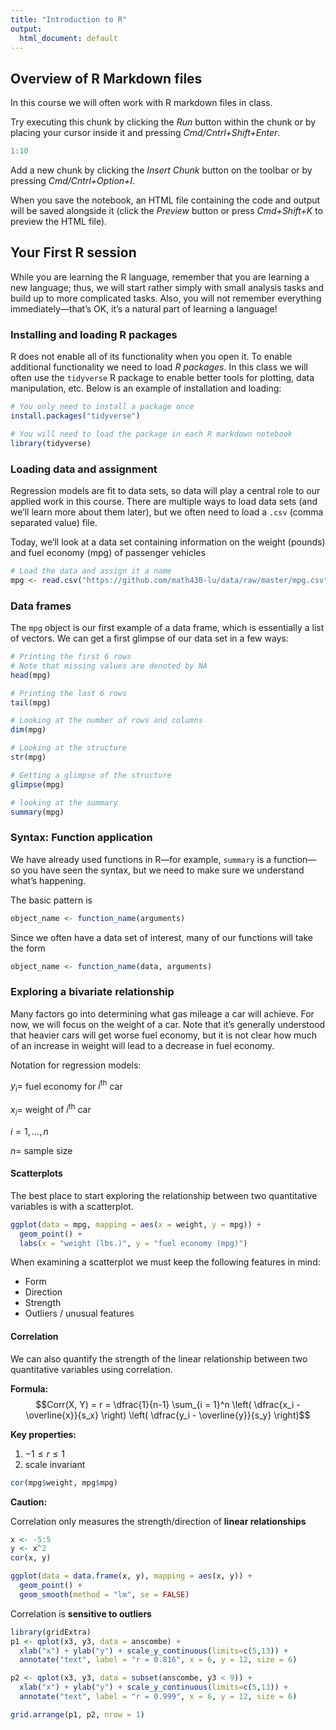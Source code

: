```yaml
---
title: "Introduction to R"
output:
  html_document: default
---
```


## Overview of R Markdown files

In this course we will often work with R markdown files in class. 

Try executing this chunk by clicking the *Run* button within the chunk or by placing your cursor inside it and pressing *Cmd/Cntrl+Shift+Enter*. 

```r
1:10
```

Add a new chunk by clicking the *Insert Chunk* button on the toolbar or by pressing *Cmd/Cntrl+Option+I*.

When you save the notebook, an HTML file containing the code and output will be saved alongside it (click the *Preview* button or press *Cmd+Shift+K* to preview the HTML file).


## Your First R session

While you are learning the R language, remember that you are learning a new language; thus, we will start rather simply with small analysis tasks and build up to more complicated tasks. Also, you will not remember everything immediately---that's OK, it's a natural part of learning a language! 

### Installing and loading R packages

R does not enable all of its functionality when you open it. To enable additional functionality we need to load *R packages*. In this class we will often use the `tidyverse` R package to enable better tools for plotting, data manipulation, etc. Below is an example of installation and loading:

```r
# You only need to install a package once
install.packages("tidyverse")
```

```r
# You will need to load the package in each R markdown notebook
library(tidyverse)
```


### Loading data and assignment

Regression models are fit to data sets, so data will play a central role to our applied work in this course. There are multiple ways to load data sets (and we'll learn more about them later), but we often need to load a `.csv` (comma separated value) file.

Today, we'll look at a data set containing information on the weight (pounds) and fuel economy (mpg) of passenger vehicles

```r
# Load the data and assign it a name
mpg <- read.csv("https://github.com/math430-lu/data/raw/master/mpg.csv")
```


### Data frames

The `mpg` object is our first example of a data frame, which is essentially a list of vectors. We can get a first glimpse of our data set in a few ways:

```r
# Printing the first 6 rows
# Note that missing values are denoted by NA
head(mpg)
```

```r
# Printing the last 6 rows
tail(mpg)
```

```r
# Looking at the number of rows and columns
dim(mpg)
```

```r
# Looking at the structure
str(mpg)
```

```r
# Getting a glimpse of the structure
glimpse(mpg)
```


```r
# looking at the summary
summary(mpg)
```

### Syntax: Function application

We have already used functions in R---for example, `summary` is a function---so you have seen the syntax, but we need to make sure we understand what's happening.

The basic pattern is

```r
object_name <- function_name(arguments)
```

Since we often have a data set of interest, many of our functions will take the form

```r
object_name <- function_name(data, arguments)
```

### Exploring a bivariate relationship

Many factors go into determining what gas mileage a car will achieve. For now, we will focus on the weight of a car. Note that it's generally understood that heavier cars will get worse fuel economy, but it is not clear how much of an increase in weight will lead to a decrease in fuel economy.

Notation for regression models:

$y_i =$ fuel economy for $i^{\text{th}}$ car

$x_i =$ weight of $i^{\text{th}}$ car

$i = 1, \ldots, n$

$n =$ sample size

#### Scatterplots

The best place to start exploring the relationship between two quantitative variables is with a scatterplot.

```r
ggplot(data = mpg, mapping = aes(x = weight, y = mpg)) + 
  geom_point() +
  labs(x = "weight (lbs.)", y = "fuel economy (mpg)")
```

When examining a scatterplot we must keep the following features in mind:

* Form
* Direction
* Strength
* Outliers / unusual features

#### Correlation

We can also quantify the strength of the linear relationship between two quantitative variables using correlation.

**Formula:**
$$Corr(X, Y) = r = \dfrac{1}{n-1} \sum_{i = 1}^n \left( \dfrac{x_i - \overline{x}}{s_x} \right) \left( \dfrac{y_i - \overline{y}}{s_y} \right)$$

**Key properties:**

  1. $-1 \le r \le 1$
  2. scale invariant
  
```r
cor(mpg$weight, mpg$mpg)
```

**Caution:**

Correlation only measures the strength/direction of **linear relationships**


```r
x <- -5:5
y <- x^2
cor(x, y)
```

```r
ggplot(data = data.frame(x, y), mapping = aes(x, y)) + 
  geom_point() +
  geom_smooth(method = "lm", se = FALSE)
```


Correlation is **sensitive to outliers**

```r
library(gridExtra)
p1 <- qplot(x3, y3, data = anscombe) +
  xlab("x") + ylab("y") + scale_y_continuous(limits=c(5,13)) +
  annotate("text", label = "r = 0.816", x = 6, y = 12, size = 6)

p2 <- qplot(x3, y3, data = subset(anscombe, y3 < 9)) +
  xlab("x") + ylab("y") + scale_y_continuous(limits=c(5,13)) +
  annotate("text", label = "r = 0.999", x = 6, y = 12, size = 6)

grid.arrange(p1, p2, nrow = 1)
```

